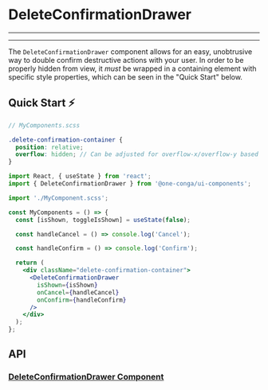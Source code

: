 

<Meta
  title="Components/DeleteConfirmationDrawer/README"
  component={DeleteConfirmationDrawer}
/>

# DeleteConfirmationDrawer

---

<Story id="components-deleteconfirmationdrawer--default-from-the-right" />

---

The `DeleteConfirmationDrawer` component allows for an easy, unobtrusive way to double confirm destructive actions with your user. In order to be properly hidden from view, it _must_ be wrapped in a containing element with specific style properties, which can be seen in the "Quick Start" below.

## Quick Start ⚡️

```scss
// MyComponents.scss

.delete-confirmation-container {
  position: relative;
  overflow: hidden; // Can be adjusted for overflow-x/overflow-y based on use case
}
```

```jsx
import React, { useState } from 'react';
import { DeleteConfirmationDrawer } from '@one-conga/ui-components';

import './MyComponent.scss';

const MyComponents = () => {
  const [isShown, toggleIsShown] = useState(false);

  const handleCancel = () => console.log('Cancel');

  const handleConfirm = () => console.log('Confirm');

  return (
    <div className="delete-confirmation-container">
      <DeleteConfirmationDrawer
        isShown={isShown}
        onCancel={handleCancel}
        onConfirm={handleConfirm}
      />
    </div>
  );
};
```

## API

### [DeleteConfirmationDrawer Component](https://github.com/getconga/ai-analyze/blob/develop/Apps/ui-components/src/components/DeleteConfirmationDrawer/DeleteConfirmationDrawer.tsx)

<Props of={DeleteConfirmationDrawer} />
